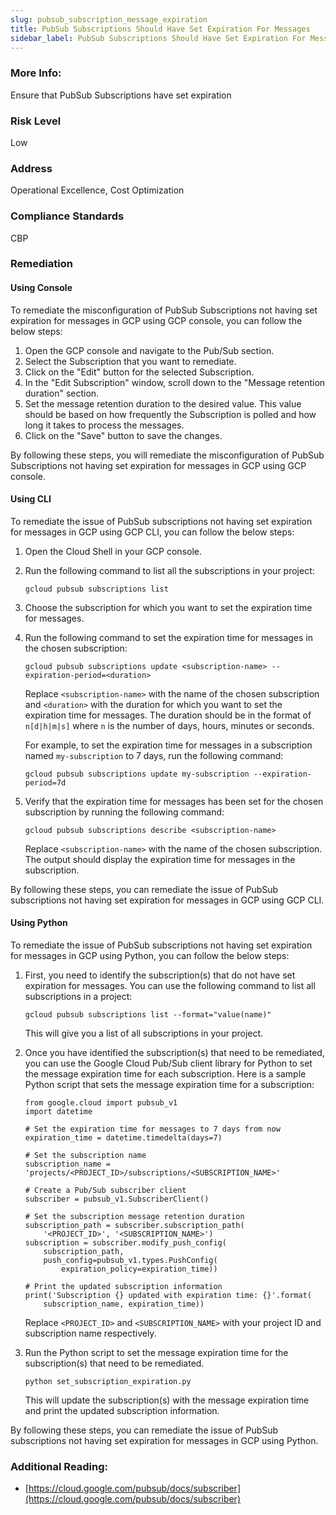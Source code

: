 ```yaml
---
slug: pubsub_subscription_message_expiration
title: PubSub Subscriptions Should Have Set Expiration For Messages
sidebar_label: PubSub Subscriptions Should Have Set Expiration For Messages
---
```


### More Info:

Ensure that PubSub Subscriptions have set expiration

### Risk Level

Low

### Address

Operational Excellence, Cost Optimization

### Compliance Standards

CBP

### Remediation

#### Using Console

To remediate the misconfiguration of PubSub Subscriptions not having set expiration for messages in GCP using GCP console, you can follow the below steps:

1. Open the GCP console and navigate to the Pub/Sub section.
2. Select the Subscription that you want to remediate.
3. Click on the "Edit" button for the selected Subscription.
4. In the "Edit Subscription" window, scroll down to the "Message retention duration" section.
5. Set the message retention duration to the desired value. This value should be based on how frequently the Subscription is polled and how long it takes to process the messages.
6. Click on the "Save" button to save the changes.

By following these steps, you will remediate the misconfiguration of PubSub Subscriptions not having set expiration for messages in GCP using GCP console.

#### Using CLI

To remediate the issue of PubSub subscriptions not having set expiration for messages in GCP using GCP CLI, you can follow the below steps:

1. Open the Cloud Shell in your GCP console.

2. Run the following command to list all the subscriptions in your project:

   ```
   gcloud pubsub subscriptions list
   ```

3. Choose the subscription for which you want to set the expiration time for messages.

4. Run the following command to set the expiration time for messages in the chosen subscription:

   ```
   gcloud pubsub subscriptions update <subscription-name> --expiration-period=<duration>
   ```

   Replace `<subscription-name>` with the name of the chosen subscription and `<duration>` with the duration for which you want to set the expiration time for messages. The duration should be in the format of `n[d|h|m|s]` where `n` is the number of days, hours, minutes or seconds.

   For example, to set the expiration time for messages in a subscription named `my-subscription` to 7 days, run the following command:

   ```
   gcloud pubsub subscriptions update my-subscription --expiration-period=7d
   ```

5. Verify that the expiration time for messages has been set for the chosen subscription by running the following command:

   ```
   gcloud pubsub subscriptions describe <subscription-name>
   ```

   Replace `<subscription-name>` with the name of the chosen subscription. The output should display the expiration time for messages in the subscription.

By following these steps, you can remediate the issue of PubSub subscriptions not having set expiration for messages in GCP using GCP CLI.

#### Using Python

To remediate the issue of PubSub subscriptions not having set expiration for messages in GCP using Python, you can follow the below steps:

1. First, you need to identify the subscription(s) that do not have set expiration for messages. You can use the following command to list all subscriptions in a project:

   ```
   gcloud pubsub subscriptions list --format="value(name)"
   ```

   This will give you a list of all subscriptions in your project.

2. Once you have identified the subscription(s) that need to be remediated, you can use the Google Cloud Pub/Sub client library for Python to set the message expiration time for each subscription. Here is a sample Python script that sets the message expiration time for a subscription:

   ```
   from google.cloud import pubsub_v1
   import datetime

   # Set the expiration time for messages to 7 days from now
   expiration_time = datetime.timedelta(days=7)

   # Set the subscription name
   subscription_name = 'projects/<PROJECT_ID>/subscriptions/<SUBSCRIPTION_NAME>'

   # Create a Pub/Sub subscriber client
   subscriber = pubsub_v1.SubscriberClient()

   # Set the subscription message retention duration
   subscription_path = subscriber.subscription_path(
       '<PROJECT_ID>', '<SUBSCRIPTION_NAME>')
   subscription = subscriber.modify_push_config(
       subscription_path,
       push_config=pubsub_v1.types.PushConfig(
           expiration_policy=expiration_time))

   # Print the updated subscription information
   print('Subscription {} updated with expiration time: {}'.format(
       subscription_name, expiration_time))
   ```

   Replace `<PROJECT_ID>` and `<SUBSCRIPTION_NAME>` with your project ID and subscription name respectively.

3. Run the Python script to set the message expiration time for the subscription(s) that need to be remediated.

   ```
   python set_subscription_expiration.py
   ```

   This will update the subscription(s) with the message expiration time and print the updated subscription information.

By following these steps, you can remediate the issue of PubSub subscriptions not having set expiration for messages in GCP using Python.


### Additional Reading:

- [https://cloud.google.com/pubsub/docs/subscriber](https://cloud.google.com/pubsub/docs/subscriber) 

